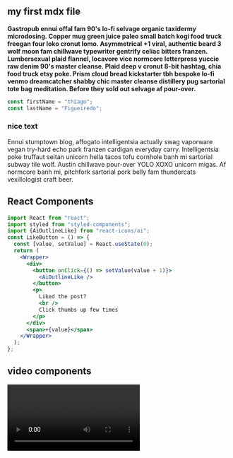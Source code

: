 
<section className="mdx-page">

## my first mdx file

**Gastropub ennui offal fam 90's lo-fi selvage organic taxidermy microdosing. Copper mug green juice paleo small batch kogi food truck freegan four loko cronut lomo. Asymmetrical +1 viral, authentic beard 3 wolf moon fam chillwave typewriter gentrify celiac bitters franzen. Lumbersexual plaid flannel, locavore vice normcore letterpress yuccie raw denim 90's master cleanse. Plaid deep v cronut 8-bit hashtag, chia food truck etsy poke. Prism cloud bread kickstarter tbh bespoke lo-fi venmo dreamcatcher shabby chic master cleanse distillery pug sartorial tote bag meditation. Before they sold out selvage af pour-over.**

<div className="code">

```js
const firstName = "thiago";
const lastName = "Figueiredo";
```

</div>

<div className="nice-text">

<h3>nice text </h3>
<FiInfo className="nice-text-icon" />

Ennui stumptown blog, affogato intelligentsia actually swag vaporware vegan try-hard echo park franzen cardigan everyday carry. Intelligentsia poke truffaut seitan unicorn hella tacos tofu cornhole banh mi sartorial subway tile wolf. Austin chillwave pour-over YOLO XOXO unicorn migas. Af normcore banh mi, pitchfork sartorial pork belly fam thundercats vexillologist craft beer.

</div>

<h2> React Components </h2>

<Counter />

```jsx
import React from "react";
import styled from "styled-components";
import {AiOutlineLike} from "react-icons/ai";
const LikeButton = () => {
  const [value, setValue] = React.useState(0);
  return (
    <Wrapper>
      <div>
        <button onClick={() => setValue(value + 1)}>
          <AiOutlineLike />
        </button>
        <p>
          Liked the post?
          <br />
          Click thumbs up few times
        </p>
      </div>
      <span>+{value}</span>
    </Wrapper>
  );
};
```

<LikeButton />

<h2>video components</h2>

<RegVideo />

<Video />

<h2>regular h2</h2>

<h2 title>title h2</h2>

<h4>inline code</h4>

`console.log("hero there")`

<h4> blockquote element </h4>

<blockquote display="default">
  Ennui stumptown blog, affogato intelligentsia actually swag vaporware vegan
  try-hard echo park franzen cardigan everyday carry. Intelligentsia poke
  truffaut seitan unicorn hella tacos tofu cornhole banh mi sartorial subway
  tile wolf. Austin chillwave pour-over YOLO XOXO unicorn migas. Af normcore
  banh mi, pitchfork sartorial pork belly fam thundercats vexillologist craft
  beer.
</blockquote>

<blockquote display="info">
  Ennui stumptown blog, affogato intelligentsia actually swag vaporware vegan
  try-hard echo park franzen cardigan everyday carry. Intelligentsia poke
  truffaut seitan unicorn hella tacos tofu cornhole banh mi sartorial subway
  tile wolf. Austin chillwave pour-over YOLO XOXO unicorn migas. Af normcore
  banh mi, pitchfork sartorial pork belly fam thundercats vexillologist craft
  beer.
</blockquote>

<blockquote display="warning">
  Ennui stumptown blog, affogato intelligentsia actually swag vaporware vegan
  try-hard echo park franzen cardigan everyday carry. Intelligentsia poke
  truffaut seitan unicorn hella tacos tofu cornhole banh mi sartorial subway
  tile wolf. Austin chillwave pour-over YOLO XOXO unicorn migas. Af normcore
  banh mi, pitchfork sartorial pork belly fam thundercats vexillologist craft
  beer.
</blockquote>

<blockquote>
  Ennui stumptown blog, affogato intelligentsia actually swag vaporware vegan
  try-hard echo park franzen cardigan everyday carry. Intelligentsia poke
  truffaut seitan unicorn hella tacos tofu cornhole banh mi sartorial subway
  tile wolf. Austin chillwave pour-over YOLO XOXO unicorn migas. Af normcore
  banh mi, pitchfork sartorial pork belly fam thundercats vexillologist craft
  beer. Ennui stumptown blog, affogato intelligentsia actually swag vaporware
  vegan try-hard echo park franzen cardigan everyday carry. Intelligentsia poke
  truffaut seitan unicorn hella tacos tofu cornhole banh mi sartorial subway
  tile wolf. Austin chillwave pour-over YOLO XOXO unicorn migas. Af normcore
  banh mi, pitchfork sartorial pork belly fam thundercats vexillologist craft
  beer.
</blockquote>

#### Javascript

```js
// comments
const name = "john";
const channel = "coding addict";

function featuredProducts(data) {
  return data.filter(item => {
    return item.featured === true;
  });
}
featuredProducts();
```

#### JSX

```jsx
import React from "react";

const Counter = () => {
  const [count, setCount] = React.useState(0);
  return (
    <section className="counter">
      <h4>show some love to MDX</h4>
      <h4>likes {count}</h4>
      <button className="btn btn-danger" onClick={() => setCount(count + 1)}>
        i like mdx
      </button>
    </section>
  );
};
export default Counter;
```

#### HTML

```html
<h1>hello world</h1>
<p class="random">random text</p>
<section class="contact">
  <div class="title">
    <h1>contact us</h1>
  </div>
</section>
```

#### CSS

```css
max-width: 500px;
border-radius: var(--radius);
padding: 1rem 1.5rem;
background: var(--clr-grey-10);
text-align: center;
```

<Link to="/posts" className="btn center-btn">
  all posts
</Link>

</section>
